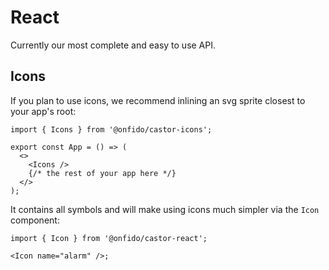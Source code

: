 
<Meta title="React/Intro" />

# React

Currently our most complete and easy to use API.

## Icons

If you plan to use icons, we recommend inlining an svg sprite closest to your
app's root:

```tsx dark
import { Icons } from '@onfido/castor-icons';

export const App = () => (
  <>
    <Icons />
    {/* the rest of your app here */}
  </>
);
```

It contains all symbols and will make using icons much simpler via the `Icon`
component:

```tsx dark
import { Icon } from '@onfido/castor-react';

<Icon name="alarm" />;
```
